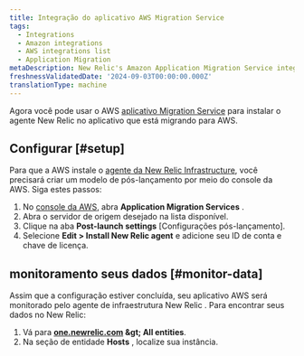 ```yaml
---
title: Integração do aplicativo AWS Migration Service
tags:
  - Integrations
  - Amazon integrations
  - AWS integrations list
  - Application Migration
metaDescription: New Relic's Amazon Application Migration Service integration
freshnessValidatedDate: '2024-09-03T00:00:00.000Z'
translationType: machine
---
```


Agora você pode usar o AWS [aplicativo Migration Service](https://docs.aws.amazon.com/mgn/latest/ug/what-is-application-migration-service.html) para instalar o agente New Relic no aplicativo que está migrando para AWS.

## Configurar [#setup]

Para que a AWS instale o [agente da New Relic Infrastructure](/docs/infrastructure/install-infrastructure-agent/linux-installation/install-infrastructure-monitoring-agent-linux/), você precisará criar um modelo de pós-lançamento por meio do console da AWS. Siga estes passos:

1. No [console da AWS](https://console.aws.amazon.com/mgn/home), abra <DNT>**Application Migration Services** </DNT>.
2. Abra o servidor de origem desejado na lista disponível.
3. Clique na aba **Post-launch settings** \[Configurações pós-lançamento].
4. Selecione **Edit &gt; Install New Relic agent** e adicione seu ID de conta e chave de licença.

## monitoramento seus dados [#monitor-data]

Assim que a configuração estiver concluída, seu aplicativo AWS será monitorado pelo agente de infraestrutura New Relic . Para encontrar seus dados no New Relic:

1. Vá para <DNT>**[one.newrelic.com](https://one.newrelic.com/) &amp;gt; All entities**</DNT>.
2. Na seção de entidade **Hosts** , localize sua instância.